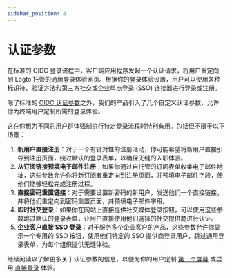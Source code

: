 ```yaml
---
sidebar_position: 4
---
```


# 认证参数

在标准的 OIDC 登录流程中，客户端应用程序发起一个认证请求，将用户重定向到 Logto 托管的通用登录体验网页。根据你的登录体验设置，用户可以使用各种标识符、验证方法和第三方社交或企业单点登录 (SSO) 连接器进行登录或注册。

除了标准的 [OIDC 认证参数](https://openid.net/specs/openid-connect-core-1_0.html#AuthRequest)之外，我们的产品引入了几个自定义认证参数，允许你为终端用户定制所需的登录体验。

这在你想为不同的用户群体强制执行特定登录流程时特别有用。包括但不限于以下场景：

1. **新用户直接注册**：对于一个有针对性的注册活动，你可能希望将新用户直接引导到注册页面，绕过默认的登录表单，以确保无缝的入职体验。
2. **从订阅链接预填电子邮件注册**：如果你通过自托管的订阅表单收集电子邮件地址，这些参数允许你将新订阅者重定向到注册页面，并预填电子邮件字段，使他们能够轻松完成注册过程。
3. **直接密码重置链接**：对于需要设置新密码的新用户，发送他们一个直接链接，并将他们重定向到密码重置页面，并预填电子邮件字段。
4. **即时社交登录**：如果你在网站上直接提供社交媒体登录按钮，可以使用这些参数跳过默认的登录表单，让用户直接使用他们选择的社交提供商进行认证。
5. **企业客户直接 SSO 登录**：对于服务多个企业客户的产品，这些参数允许你显示一个专用的 SSO 按钮，使用他们特定的 SSO 提供商登录用户，跳过通用登录表单，为每个组织提供无缝体验。

继续阅读以了解更多关于认证参数的信息，以便为你的用户定制 [第一个屏幕](/end-user-flows/authentication-parameters/first-screen) 或启用 [直接登录](/end-user-flows/authentication-parameters/direct-sign-in) 体验。
